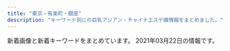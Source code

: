 ```yaml
---
title: "東京・有楽町・銀座"
description: "キーワード別にの巨乳アジアン・チャイナエステ嬢情報をまとめました。"
---
```


新着画像と新着キーワードをまとめています。
2021年03月22日の情報です。

<DmmAffiliateIns />
<KeywordTable
  shops={
    [
    {
        "img_links": [
            "http://sweet-massage.work/sp/img/botton.jpg",
            "http://sweet-massage.work/sp/img/s5.jpg",
            "http://sweet-massage.work/img/s4.jpg",
            "http://sweet-massage.work/sp/img/tel.jpg",
            "http://sweet-massage.work/img/sta1.jpg",
            "http://sweet-massage.work/sp/img/add.jpg",
            "http://sweet-massage.work/sp/img/t-t.jpg",
            "http://sweet-massage.work/sp/img/st005.jpg",
            "http://sweet-massage.work/img/st03.jpg",
            "http://sweet-massage.work/img/sta2.jpg",
            "http://sweet-massage.work/img/sta5.jpg",
            "http://sweet-massage.work/sp/img/t-s.jpg",
            "http://sweet-massage.work/sp/img/t-o.jpg",
            "http://sweet-massage.work/img/st4.jpg",
            "http://sweet-massage.work/img/s5.jpg",
            "http://sweet-massage.work/sp/img/s4.jpg",
            "http://sweet-massage.work/sp/img/t-r.jpg",
            "http://sweet-massage.work/sp/img/st5.jpg",
            "http://sweet-massage.work/sp/img/st2.jpg",
            "http://sweet-massage.work/sp/img/s2.jpg",
            "http://sweet-massage.work/img/s1.jpg",
            "http://sweet-massage.work/sp/img/st04.jpg",
            "http://sweet-massage.work/img/st3.jpg",
            "http://sweet-massage.work/sp/img/add2.jpg",
            "http://sweet-massage.work/img/sta3.jpg",
            "http://sweet-massage.work/img/st1.jpg",
            "http://sweet-massage.work/sp/img/info.jpg",
            "http://sweet-massage.work/img/st02.jpg",
            "http://sweet-massage.work/img/m1.png",
            "http://sweet-massage.work/sp/img/st1.jpg",
            "http://sweet-massage.work/img/s3.jpg",
            "http://sweet-massage.work/img/sta4.jpg",
            "http://sweet-massage.work/sp/img/pc.jpg",
            "http://sweet-massage.work/sp/img/st4.jpg",
            "http://sweet-massage.work/img/st05.jpg",
            "http://sweet-massage.work/img/nos.jpg",
            "http://sweet-massage.work/sp/img/s3.jpg",
            "http://sweet-massage.work/sp/img/tit.jpg",
            "http://sweet-massage.work/sp/img/st02.jpg",
            "http://sweet-massage.work/sp/img/pic.jpg",
            "http://sweet-massage.work/img/st2.jpg",
            "http://sweet-massage.work/sp/img/st05.jpg",
            "http://sweet-massage.work/img/st01.jpg",
            "http://sweet-massage.work/sp/img/st03.jpg",
            "http://sweet-massage.work/sp/img/t-a.jpg",
            "http://sweet-massage.work/img/st005.jpg",
            "http://sweet-massage.work/img/mobile-1.png",
            "http://sweet-massage.work/sp/img/st3.jpg",
            "http://sweet-massage.work/img/s2.jpg",
            "http://sweet-massage.work/sp/img/st01.jpg",
            "http://sweet-massage.work/sp/img/sys.jpg",
            "http://sweet-massage.work/sp/img/time.jpg",
            "http://sweet-massage.work/img/st04.jpg",
            "http://sweet-massage.work/img/foot-body.jpg",
            "http://sweet-massage.work/img/st5.jpg"
        ],
        "station": "\u8305\u5834\u753a\u99c53\u756a\u51fa\u53e3",
        "name": "Sweet",
        "keywords": {
            "C": 3,
            "86": 6,
            "E": 6,
            "88": 3,
            "89": 3,
            "85": 3,
            "D": 6
        },
        "url": "http://sweet-massage.work/"
    },
    {
        "img_links": [
            "http://www.comodo.relaxjp.info/files/011-03.jpg",
            "http://www.comodo.relaxjp.info/files/008.jpg",
            "http://www.comodo.relaxjp.info/files/009-03.jpg",
            "http://www.comodo.relaxjp.info/files/008-03.jpg",
            "http://www.comodo.relaxjp.info/files/010-02.jpg",
            "http://www.comodo.relaxjp.info/files/007-03.jpg",
            "http://www.comodo.relaxjp.info/images/bj3.jpg",
            "http://www.comodo.relaxjp.info/images/bj1.jpg",
            "http://www.comodo.relaxjp.info/files/014-02.jpg",
            "http://www.comodo.relaxjp.info/files/013-03.jpg",
            "http://www.comodo.relaxjp.info/files/014-03.jpg",
            "http://www.comodo.relaxjp.info/files/013.jpg",
            "http://www.comodo.relaxjp.info/files/014.jpg",
            "http://www.comodo.relaxjp.info/files/010-03.jpg",
            "http://www.comodo.relaxjp.info/files/009-02.jpg",
            "http://www.comodo.relaxjp.info/files/012-02.jpg",
            "http://www.comodo.relaxjp.info/images/s_info.jpg",
            "http://www.comodo.relaxjp.info/images/top.png",
            "http://www.comodo.relaxjp.info/files/007-02.jpg",
            "http://www.comodo.relaxjp.info/files/013-02.jpg",
            "http://www.comodo.relaxjp.info/files/011.jpg",
            "http://www.comodo.relaxjp.info/images/s_staff.jpg",
            "http://www.comodo.relaxjp.info/files/008-02.jpg",
            "http://www.comodo.relaxjp.info/files/012.jpg",
            "http://www.comodo.relaxjp.info/files/007.jpg",
            "http://www.comodo.relaxjp.info/images/s_news.jpg",
            "http://www.comodo.relaxjp.info/files/010.jpg",
            "http://www.comodo.relaxjp.info/images/s_link.jpg",
            "http://www.comodo.relaxjp.info/files/009.jpg",
            "http://www.comodo.relaxjp.info/images/hua.jpg",
            "http://www.comodo.relaxjp.info/files/012-03.jpg",
            "http://www.comodo.relaxjp.info/files/011-02.jpg"
        ],
        "url": "http://www.comodo.relaxjp.info/",
        "station": "\u99ac\u55b0\u6a2a\u5c71\u99c5A2\u51fa\u53e3",
        "name": "COMODO -\u30b3\u30e2\u30c9-",
        "keywords": {
            "87": 7,
            "86": 1,
            "D": 8
        }
    },
    {
        "keywords": {
            "89": 12,
            "87": 12,
            "D": 36,
            "86": 24
        },
        "img_links": [
            "http://shinshinen.ebb.jp/2/uploadimg/1612241122.jpg",
            "http://shinshinen.ebb.jp/head_2_4155_154087760147805.jpg",
            "http://shinshinen.ebb.jp/2/uploadimg/1616154256.jpg",
            "http://shinshinen.ebb.jp/2/uploadimg/1612241171.jpg",
            "http://shinshinen.ebb.jp/2/uploadimg/1612241224.jpg",
            "http://shinshinen.ebb.jp/head_1_4155_154321946782337.jpg"
        ],
        "url": "http://shinshinen.ebb.jp/",
        "station": "\u6771\u9280\u5ea7\u99c5A3",
        "name": "\u8fb0\u7533\u5712\uff5e\u3057\u3093\u3057\u3093\u3048\u3093\uff5e"
    },
    {
        "name": "\u7652\u3057\u306e\u6d77",
        "img_links": [
            "http://xn--vckg5a5c7c8c1czd.in.net/images/an_1_03.jpg",
            "http://xn--vckg5a5c7c8c1czd.in.net/images/staff_images/top_small_14.jpg",
            "http://xn--vckg5a5c7c8c1czd.in.net/images/staff_images/top_small_17.jpg",
            "http://xn--vckg5a5c7c8c1czd.in.net/images/no.png",
            "http://xn--vckg5a5c7c8c1czd.in.net/images/staff_images/cg1.jpg",
            "http://xn--vckg5a5c7c8c1czd.in.net/images/an_2_05.jpg",
            "http://xn--vckg5a5c7c8c1czd.in.net/images/an_1_07.jpg",
            "http://xn--vckg5a5c7c8c1czd.in.net/images/slider/slide3s.jpg",
            "http://xn--vckg5a5c7c8c1czd.in.net/images/an_1_02.jpg",
            "http://xn--vckg5a5c7c8c1czd.in.net/images/an_2_06.jpg",
            "http://xn--vckg5a5c7c8c1czd.in.net/images/slider/slide2s.jpg",
            "http://xn--vckg5a5c7c8c1czd.in.net/images/staff_images/top_small_16.jpg",
            "http://xn--vckg5a5c7c8c1czd.in.net/images/an_1_06.jpg",
            "http://xn--vckg5a5c7c8c1czd.in.net/images/an_2_03.jpg",
            "http://xn--vckg5a5c7c8c1czd.in.net/images/an_2_02.jpg",
            "http://xn--vckg5a5c7c8c1czd.in.net/images/slider/slide3.jpg",
            "http://xn--vckg5a5c7c8c1czd.in.net/images/index_01.jpg",
            "http://xn--vckg5a5c7c8c1czd.in.net/images/QRcode.jpg",
            "http://xn--vckg5a5c7c8c1czd.in.net/images/slider/slide1.jpg",
            "http://xn--vckg5a5c7c8c1czd.in.net/images/an_2_04.jpg",
            "http://xn--vckg5a5c7c8c1czd.in.net/images/staff_images/cg16.jpg",
            "http://xn--vckg5a5c7c8c1czd.in.net/images/staff_images/cg14.jpg",
            "http://xn--vckg5a5c7c8c1czd.in.net/images/staff_images/top_small_1.jpg",
            "http://xn--vckg5a5c7c8c1czd.in.net/images/slider/slide2.jpg",
            "http://xn--vckg5a5c7c8c1czd.in.net/images/staff_images/cg17.jpg",
            "http://xn--vckg5a5c7c8c1czd.in.net/images/an_1_04.jpg",
            "http://xn--vckg5a5c7c8c1czd.in.net/images/staff_images/top_small_5.jpg",
            "http://xn--vckg5a5c7c8c1czd.in.net/images/an_2_07.jpg",
            "http://xn--vckg5a5c7c8c1czd.in.net/images/slider/slide1s.jpg",
            "http://xn--vckg5a5c7c8c1czd.in.net/images/staff_images/cg5.jpg"
        ],
        "station": "\u65b0\u5bcc\u753a\u99c5",
        "keywords": {
            "D": 16,
            "86": 20,
            "E": 4
        },
        "url": "http://xn--vckg5a5c7c8c1czd.in.net/"
    },
    {
        "url": "http://sakura.relaxnabi.com/",
        "keywords": {
            "C": 4,
            "89": 3,
            "D": 3,
            "87": 2
        },
        "img_links": [
            "http://sakura.relaxnabi.com/css/topleft01.png",
            "http://sakura.relaxnabi.com/css/nav/nav-006.png",
            "http://sakura.relaxnabi.com/css/staff/staff14a.jpg",
            "http://sakura.relaxnabi.com/css/nav/nav-003.png",
            "http://sakura.relaxnabi.com/css/topright02.jpg",
            "http://sakura.relaxnabi.com/css/nav/nav-004.png",
            "http://sakura.relaxnabi.com/css/staff/staff13.jpg",
            "http://sakura.relaxnabi.com/css/tel03.png",
            "http://sakura.relaxnabi.com/css/nav/nav-002.png",
            "http://sakura.relaxnabi.com/css/topleft02.png",
            "http://sakura.relaxnabi.com/css/staff/staff02.jpg",
            "http://sakura.relaxnabi.com/css/nav/nav-005.png",
            "http://sakura.relaxnabi.com/css/staff/staff04.jpg",
            "http://sakura.relaxnabi.com/css/nav/nav-001.png",
            "http://sakura.relaxnabi.com/css/staff/staff06.jpg"
        ],
        "name": "\u685c\uff5e\u3055\u304f\u3089\uff5e",
        "station": "\u8305\u5834\u753a\u99c51\u756a\u51fa\u53e3"
    },
    {
        "station": "JR\u6771\u4eac\u99c5\u516b\u91cd\u6d32\u5317\u53e3",
        "url": "http://f-relaxe.net",
        "img_links": [
            "http://f-relaxe.net/images/index_13.jpg",
            "http://f-relaxe.net/images/index_06.jpg",
            "http://f-relaxe.net/girl/017.jpg",
            "http://f-relaxe.net/images/02.jpg",
            "http://f-relaxe.net/images/index_12.jpg",
            "http://f-relaxe.net/girl/00.jpg",
            "http://f-relaxe.net/girl/010.jpg",
            "http://f-relaxe.net/images/info_11.jpg",
            "http://f-relaxe.net/girl/012a.jpg",
            "http://f-relaxe.net/images/sub_15.jpg",
            "http://f-relaxe.net/girl/07a.jpg",
            "http://f-relaxe.net/images/rec_11.jpg",
            "http://f-relaxe.net/images/index_16.jpg",
            "http://f-relaxe.net/images/line.jpg",
            "http://f-relaxe.net/images/sub_10.jpg",
            "http://f-relaxe.net/images/index_18.jpg",
            "http://f-relaxe.net/girl/013a.jpg",
            "http://f-relaxe.net/girl/02.jpg",
            "http://f-relaxe.net/images/index_17.jpg",
            "http://f-relaxe.net/images/01.jpg",
            "http://f-relaxe.net/girl/04.jpg",
            "http://f-relaxe.net/girl/013.jpg",
            "http://f-relaxe.net/images/index_01.jpg",
            "http://f-relaxe.net/images/index_07.jpg",
            "http://f-relaxe.net/girl/02a.jpg",
            "http://f-relaxe.net/images/index_14.jpg",
            "http://f-relaxe.net/girl/024.jpg",
            "http://f-relaxe.net/images/index_04.jpg",
            "http://f-relaxe.net/images/sub_12.jpg",
            "http://f-relaxe.net/images/index_08.jpg",
            "http://f-relaxe.net/images/index_10.jpg",
            "http://f-relaxe.net/images/03.jpg",
            "http://f-relaxe.net/girl/09.jpg",
            "http://f-relaxe.net/girl/011.jpg",
            "http://f-relaxe.net/girl/011a.jpg",
            "http://f-relaxe.net/girl/08a.jpg",
            "http://f-relaxe.net/girl/08.jpg",
            "http://f-relaxe.net/images/index_05.jpg",
            "http://f-relaxe.net/images/index_03.jpg",
            "http://f-relaxe.net/girl/010a.jpg",
            "http://f-relaxe.net/images/info.jpg",
            "http://f-relaxe.net/images/rec.jpg",
            "http://f-relaxe.net/images/index_09.jpg",
            "http://f-relaxe.net/images/staff_11.jpg",
            "http://f-relaxe.net/girl/07.jpg",
            "http://f-relaxe.net/girl/09a.jpg",
            "http://f-relaxe.net/images/index_119.jpg",
            "http://f-relaxe.net/girl/012.jpg"
        ],
        "name": "For you",
        "keywords": {
            "D": 2,
            "91": 1,
            "89": 1,
            "E": 3,
            "G": 1,
            "85": 3,
            "86": 1,
            "90": 1,
            "93": 1,
            "C": 3,
            "83": 1,
            "87": 1
        }
    },
    {
        "name": "\u3072\u3068\u3081\u307c\u308c",
        "img_links": [
            "http://www.hitomebore.esjp.info/files/010.jpg",
            "http://www.hitomebore.esjp.info/images/m2.jpg",
            "http://www.hitomebore.esjp.info/files/009.jpg",
            "http://www.hitomebore.esjp.info/files/011.jpg",
            "http://www.hitomebore.esjp.info/files/015.jpg",
            "http://www.hitomebore.esjp.info/files/008.jpg",
            "http://www.hitomebore.esjp.info/files/012.jpg",
            "http://www.hitomebore.esjp.info/images/mainImg_sub.jpg",
            "http://www.hitomebore.esjp.info/files/007.jpg",
            "http://www.hitomebore.esjp.info/files/016.jpg",
            "http://www.hitomebore.esjp.info/images/btn2.png",
            "http://www.hitomebore.esjp.info/files/013.jpg",
            "http://www.hitomebore.esjp.info/images/mainImg2.jpg",
            "http://www.hitomebore.esjp.info/images/m4.jpg",
            "http://www.hitomebore.esjp.info/images/m3.jpg",
            "http://www.hitomebore.esjp.info/images/m1.jpg",
            "http://www.hitomebore.esjp.info/files/014.jpg",
            "http://www.hitomebore.esjp.info/files/002.jpg"
        ],
        "station": "\u65b0\u5bcc\u753a\u99c53\u756a\u51fa\u53e3",
        "url": "http://www.hitomebore.esjp.info/",
        "keywords": {
            "87": 6,
            "C": 6,
            "88": 3,
            "D": 27,
            "86": 18,
            "85": 6
        }
    },
    {
        "url": "http://koikst.xyz/",
        "name": "\u60a0",
        "station": "JR\u6771\u4eac\u99c5\u516b\u91cd\u6d32\u53e3",
        "keywords": {
            "85": 2,
            "C": 2,
            "E": 3,
            "89": 3
        },
        "img_links": [
            "http://koikst.xyz/_src/51067435/wechatimg725.jpg",
            "http://koikst.xyz/_src/20886287/9c88380aa0315ec9292225a3223d62d9.jpg",
            "http://koikst.xyz/_src/20886007/_k3_6020.jpg",
            "http://koikst.xyz/_src/20886066/slider2.png",
            "http://koikst.xyz/_src/20886009/img_2917.jpg",
            "http://koikst.xyz/_src/20886008/_k3_6019.jpg",
            "http://koikst.xyz/_src/20886308/t02200330_0640096013249885015.jpg",
            "http://koikst.xyz/_src/20886233/906ab10dd05fdcaee1fa99bd6e5779ea.jpg",
            "http://koikst.xyz/_src/20885811/up.png",
            "http://sunflower.jp.net/5.jpg",
            "http://koikst.xyz/_src/20886231/_dsf0770_pp.jpg",
            "http://koikst.xyz/_src/20886019/up.png",
            "http://koikst.xyz/_src/51067440/wechatimg723.jpg",
            "http://koikst.xyz/_src/20886058/sign.png",
            "http://koikst.xyz/_src/20885836/sign.jpg",
            "http://koikst.xyz/_src/20885828/up.png",
            "http://koikst.xyz/_src/20885809/www.cman.png",
            "http://koikst.xyz/_src/20886222/up.png",
            "http://koikst.xyz/_src/20886035/up.png",
            "http://koikst.xyz/_src/20886006/wechatimg36.jpg",
            "http://koikst.xyz/_src/20886010/img_3017.jpg",
            "http://koikst.xyz/_src/20886300/media-20170919.jpg",
            "http://koikst.xyz/_src/20886283/img20170527114635169213.png",
            "http://koikst.xyz/_src/20886148/therapist-ito.jpg",
            "http://koikst.xyz/_src/20886061/index_34.png",
            "http://sunflower.jp.net/2.jpg",
            "http://koikst.xyz/_src/21089124/img20180325193504865361.png",
            "http://koikst.xyz/_src/20886211/07958eda583eff2b24876adf03c0a434.jpg",
            "http://koikst.xyz/_src/20885845/up.png",
            "http://koikst.xyz/_src/20886059/sign.png",
            "http://koikst.xyz/_src/20886063/index_36.png",
            "http://koikst.xyz/_src/20886122/up.png",
            "http://sunflower.jp.net/6.jpg",
            "http://koikst.xyz/_src/20886005/wechatimg35.jpg",
            "http://koikst.xyz/_src/20991736/t02200330_0640096013249885015.jpg",
            "http://koikst.xyz/_src/20886310/wechatimg405.jpg",
            "http://sunflower.jp.net/1.jpg",
            "http://koikst.xyz/_src/51067433/wechatimg726.jpg",
            "http://koikst.xyz/_src/51067437/wechatimg724.jpg",
            "http://koikst.xyz/_src/20886229/_dsf0778_pp.jpg",
            "http://koikst.xyz/_src/20886303/07958eda583eff2b24876adf03c0a434.jpg",
            "http://sunflower.jp.net/3.jpg",
            "http://koikst.xyz/_src/20886235/t02200330_0640096013249885015.jpg",
            "http://koikst.xyz/_src/20886062/index_35.png",
            "http://koikst.xyz/_src/20886092/therapist-ito.jpg",
            "http://koikst.xyz/_src/20886065/index_38.png",
            "http://koikst.xyz/_src/20886060/index_33.png",
            "http://koikst.xyz/_src/20886103/up.png",
            "http://koikst.xyz/_src/20886305/therapist-ito.jpg",
            "http://koikst.xyz/_src/20886111/_dsf0778_pp.jpg",
            "http://koikst.xyz/_src/20885997/up.png",
            "http://koikst.xyz/_src/20886064/index_37.png"
        ]
    },
    {
        "url": "http://toukasui.jpn.mn/",
        "name": "\u6843\u82b1\u6c34*\u3068\u3046\u304b\u3059\u3044",
        "station": "\u6771\u9280\u5ea7\u99c55\u756a\u51fa\u53e3",
        "img_links": [
            "http://toukasui.jpn.mn/images/s_staff.png",
            "http://toukasui.jpn.mn/photos/sites/49/2019/08/2019081010463794.jpg",
            "http://toukasui.jpn.mn/images/room3.jpg",
            "http://toukasui.jpn.mn/photos/sites/49/2019/06/2019061711394937.jpg",
            "http://toukasui.jpn.mn/photos/sites/49/2019/07/2019070111270334.jpg",
            "http://toukasui.jpn.mn/photos/sites/49/2018/12/2018121411170742.jpg",
            "http://toukasui.jpn.mn/photos/sites/49/2019/08/2019082510480041.jpg",
            "http://toukasui.jpn.mn/images/pick.jpg",
            "http://toukasui.jpn.mn/photos/sites/49/2019/11/2019111002374421.jpg",
            "http://toukasui.jpn.mn/images/room1.jpg",
            "http://toukasui.jpn.mn/photos/sites/49/2020/09/202009151644200.jpg",
            "http://toukasui.jpn.mn/images/top.jpg",
            "http://toukasui.jpn.mn/images/news.jpg",
            "http://toukasui.jpn.mn/images/mobile.jpg",
            "http://toukasui.jpn.mn/photos/sites/49/2019/02/2019021519245846.jpg",
            "http://toukasui.jpn.mn/images/room4.jpg",
            "http://toukasui.jpn.mn/images/room2.jpg",
            "http://toukasui.jpn.mn/photos/sites/49/2019/09/2019091616543823.jpg",
            "http://toukasui.jpn.mn/photos/sites/49/2018/11/2018110702420266.jpg",
            "http://toukasui.jpn.mn/photos/sites/49/2018/11/2018111701424587.jpg",
            "http://toukasui.jpn.mn/images/face.jpg",
            "http://toukasui.jpn.mn/photos/sites/49/2019/02/2019020710305082.jpg",
            "http://toukasui.jpn.mn/photos/sites/49/2019/03/2019030615101559.jpg"
        ],
        "keywords": {
            "88": 1,
            "F": 1,
            "87": 2,
            "89": 1,
            "D": 9,
            "85": 2,
            "86": 7,
            "E": 3
        }
    },
    {
        "name": "\u91d1\u306e\u83ef",
        "img_links": [
            "http://ginzamassage.net/user_data/00000184.jpg",
            "http://ginzamassage.net/user_data/00000225.jpg",
            "http://ginzamassage.net/user_data/00000115.jpg",
            "http://ginzamassage.net/user_data/00000123.jpg",
            "http://ginzamassage.net/user_data/00000149.jpg",
            "http://ginzamassage.net/user_data/00000247.jpg",
            "http://ginzamassage.net/user_data/00000138.jpg",
            "http://ginzamassage.net/user_data/00000105.jpg",
            "http://ginzamassage.net/user_data/00000103.jpg",
            "http://ginzamassage.net/user_data/00000218.jpg",
            "http://ginzamassage.net/user_data/00000142.jpg",
            "http://ginzamassage.net/user_data/00000140.jpg",
            "http://ginzamassage.net/user_data/00000133.jpg",
            "http://ginzamassage.net/images/1.jpg",
            "http://ginzamassage.net/user_data/00000124.jpg",
            "http://ginzamassage.net/user_data/00000217.jpg",
            "http://ginzamassage.net/user_data/00000242.jpg",
            "http://ginzamassage.net/user_data/00000102.jpg",
            "http://ginzamassage.net/user_data/00000246.jpg",
            "http://ginzamassage.net/user_data/00000244.jpg",
            "http://ginzamassage.net/user_data/00000126.jpg",
            "http://ginzamassage.net/user_data/00000099.jpg",
            "http://ginzamassage.net/user_data/00000106.jpg",
            "http://ginzamassage.net/user_data/00000101.jpg",
            "http://ginzamassage.net/user_data/00000228.jpg",
            "http://ginzamassage.net/user_data/00000239.jpg",
            "http://ginzamassage.net/user_data/00000129.jpg",
            "http://ginzamassage.net/user_data/00000135.jpg",
            "http://ginzamassage.net/user_data/00000252.jpg",
            "http://ginzamassage.net/user_data/00000100.jpg",
            "http://ginzamassage.net/user_data/00000104.jpg",
            "http://ginzamassage.net/user_data/00000153.jpg",
            "http://ginzamassage.net/user_data/00000249.jpg",
            "http://ginzamassage.net/user_data/00000132.jpg",
            "http://ginzamassage.net/user_data/00000097.jpg",
            "http://ginzamassage.net/user_data/00000237.jpg",
            "http://ginzamassage.net/user_data/00000139.jpg",
            "http://ginzamassage.net/user_data/00000250.jpg",
            "http://ginzamassage.net/images/noimg.png",
            "http://ginzamassage.net/user_data/00000240.jpg",
            "http://ginzamassage.net/user_data/00000145.jpg",
            "http://ginzamassage.net/user_data/00000121.jpg",
            "http://ginzamassage.net/user_data/00000127.jpg",
            "http://ginzamassage.net/user_data/00000131.jpg",
            "http://ginzamassage.net/user_data/00000248.jpg",
            "http://ginzamassage.net/user_data/00000128.jpg",
            "http://ginzamassage.net/user_data/00000245.jpg",
            "http://ginzamassage.net/user_data/00000143.jpg",
            "http://ginzamassage.net/user_data/00000243.jpg",
            "http://ginzamassage.net/user_data/00000134.jpg",
            "http://ginzamassage.net/user_data/00000146.jpg",
            "http://ginzamassage.net/user_data/00000136.jpg",
            "http://ginzamassage.net/user_data/00000141.jpg",
            "http://ginzamassage.net/user_data/00000125.jpg",
            "http://ginzamassage.net/user_data/00000241.jpg",
            "http://ginzamassage.net/user_data/00000130.jpg",
            "http://ginzamassage.net/user_data/00000233.jpg",
            "http://ginzamassage.net/user_data/00000144.jpg",
            "http://ginzamassage.net/user_data/00000226.jpg",
            "http://ginzamassage.net/user_data/00000147.jpg",
            "http://ginzamassage.net/user_data/00000137.jpg"
        ],
        "keywords": {
            "\u80f8": 7,
            "\u4e73": 1
        },
        "station": "\u6771\u9280\u5ea7\u99c55\u756a\u51fa\u53e3",
        "url": "http://ginzamassage.net"
    },
    {
        "url": "https://kayabacho-mensesthe.com/",
        "keywords": {
            "D": 20,
            "E": 5,
            "C": 19
        },
        "img_links": [
            "https://kayabacho-mensesthe.com/wp/wp-content/uploads/2021/01/yuna.jpg",
            "https://kayabacho-mensesthe.com/images/top3.jpg",
            "https://kayabacho-mensesthe.com/images/main4.jpg",
            "https://kayabacho-mensesthe.com/wp/wp-content/uploads/2020/08/ayaka-1-200x300.jpg",
            "https://kayabacho-mensesthe.com/images/footer-l.png",
            "https://kayabacho-mensesthe.com/staff/nao-s1.jpg",
            "https://kayabacho-mensesthe.com/link/mens-esthe.png",
            "https://kayabacho-mensesthe.com/room/room-l2.jpg",
            "https://kayabacho-mensesthe.com/wp/wp-content/uploads/2019/08/mimi.jpg",
            "https://kayabacho-mensesthe.com/staff/yuna-s1.jpg",
            "https://kayabacho-mensesthe.com/room/room-l6.jpg",
            "https://kayabacho-mensesthe.com/images/main1.jpg",
            "https://kayabacho-mensesthe.com/images/main3.jpg",
            "https://kayabacho-mensesthe.com/wp/wp-content/uploads/2019/12/IMG_8988.jpg",
            "https://kayabacho-mensesthe.com/images/flower.png",
            "https://kayabacho-mensesthe.com/staff/miyu-s1.jpg",
            "https://kayabacho-mensesthe.com/icon/twitter.png",
            "https://kayabacho-mensesthe.com/images/clear.png",
            "https://kayabacho-mensesthe.com/staff/ayaka-s1.jpg",
            "https://kayabacho-mensesthe.com/wp/wp-content/uploads/2019/07/misaki.jpg",
            "https://kayabacho-mensesthe.com/images/mensesthe.jpg",
            "https://kayabacho-mensesthe.com/staff/aki-s1.jpg",
            "https://kayabacho-mensesthe.com/staff/mimi-s1.jpg",
            "https://kayabacho-mensesthe.com/wp/wp-content/uploads/2019/12/emi.jpg",
            "https://kayabacho-mensesthe.com/icon/yelp.png",
            "https://kayabacho-mensesthe.com/images/footer-r.png",
            "https://kayabacho-mensesthe.com/wp/wp-content/uploads/2020/12/yuki.jpg",
            "https://kayabacho-mensesthe.com/room/room-l1.jpg",
            "https://kayabacho-mensesthe.com/images/top2.jpg",
            "https://kayabacho-mensesthe.com/staff/urara-s1.jpg",
            "https://kayabacho-mensesthe.com/wp/wp-content/uploads/2019/12/misaki.jpg",
            "https://kayabacho-mensesthe.com/room/room-l4.jpg",
            "https://kayabacho-mensesthe.com/room/room-l8.jpg",
            "https://kayabacho-mensesthe.com/wp/wp-content/uploads/2020/02/miyu.jpg",
            "https://kayabacho-mensesthe.com/room/room-l5.jpg",
            "https://kayabacho-mensesthe.com/room/room-l3.jpg",
            "https://kayabacho-mensesthe.com/wp/wp-content/uploads/2020/08/ayaka-1.jpg",
            "https://kayabacho-mensesthe.com/room/room-l7.jpg",
            "https://kayabacho-mensesthe.com/staff/misaki-s1.jpg",
            "https://kayabacho-mensesthe.com/images/top1.jpg",
            "https://kayabacho-mensesthe.com/staff/rin-s1.jpg",
            "https://kayabacho-mensesthe.com/icon/facebook.png",
            "https://kayabacho-mensesthe.com/images/main2.jpg",
            "https://kayabacho-mensesthe.com/staff/aoi-s1.jpg",
            "https://kayabacho-mensesthe.com/wp/wp-content/uploads/2020/10/aki-s1-150x150.jpg",
            "https://kayabacho-mensesthe.com/icon/line.png",
            "https://kayabacho-mensesthe.com/staff/emi-s1.jpg",
            "https://kayabacho-mensesthe.com/wp/wp-content/uploads/2019/12/mitsuki.jpg",
            "https://kayabacho-mensesthe.com/wp/wp-content/uploads/2020/11/urara3.jpg"
        ],
        "station": "\u8305\u5834\u753a\u99c52\u756a\u51fa\u53e3",
        "name": "Spa Ananda"
    },
    {
        "name": "Angel Love",
        "url": "https://angel-love.tyo.cm/",
        "keywords": {
            "86": 12,
            "D": 24,
            "E": 6,
            "87": 6,
            "83": 6,
            "85": 6
        },
        "img_links": [
            "https://angel-love.tyo.cm/photos/sites/27/2021/02/2021021606344273.jpg",
            "https://angel-love.tyo.cm/images/info.jpg",
            "https://angel-love.tyo.cm/images/s1.jpg",
            "https://angel-love.tyo.cm/images/s_staff.png",
            "https://angel-love.tyo.cm/images/room1.jpg",
            "https://angel-love.tyo.cm/images/room3.jpg",
            "https://angel-love.tyo.cm/photos/sites/27/2021/02/2021021603162127.jpg",
            "https://angel-love.tyo.cm/images/s_news.jpg",
            "https://angel-love.tyo.cm/images/room2.jpg",
            "https://angel-love.tyo.cm/photos/sites/27/2021/03/2021031704243320.jpg",
            "https://angel-love.tyo.cm/images/news_bj3.jpg",
            "https://angel-love.tyo.cm/photos/sites/27/2021/03/2021031704243422.jpg",
            "https://angel-love.tyo.cm/images/top.jpg",
            "https://angel-love.tyo.cm/photos/sites/27/2021/03/2021031704243332.jpg",
            "https://angel-love.tyo.cm/photos/sites/27/2021/02/2021021603162366.jpg",
            "https://angel-love.tyo.cm/images/news_bj1.jpg",
            "https://angel-love.tyo.cm/images/s3.jpg",
            "https://angel-love.tyo.cm/images/room4.jpg",
            "https://angel-love.tyo.cm/images/mobile.jpg"
        ],
        "station": "\u9280\u5ea7\u99c5A5\u51fa\u53e3"
    },
    {
        "img_links": [
            "http://www.kawaii.esturl.com/images/icon_staff.png",
            "http://www.kawaii.esturl.com/common/images/photo01.jpg",
            "http://www.kawaii.esturl.com/images/icon_info.png",
            "http://www.kawaii.esturl.com/common/images/photo03.jpg",
            "http://www.kawaii.esturl.com/files/003.jpg",
            "http://www.kawaii.esturl.com/files/006.jpg",
            "http://www.kawaii.esturl.com/images/mainImg_sub.jpg",
            "http://www.kawaii.esturl.com/images/end-info.png",
            "http://www.kawaii.esturl.com/images/icon_tel.png",
            "http://www.kawaii.esturl.com/files/001.jpg",
            "http://www.kawaii.esturl.com/images/icon_top.png",
            "http://www.kawaii.esturl.com/common/images/photo02.jpg",
            "http://www.kawaii.esturl.com/images/icon_concept.png",
            "http://www.kawaii.esturl.com/files/002.jpg",
            "http://www.kawaii.esturl.com/images/btn2.png"
        ],
        "name": "Kawaii\u604b\u4eba",
        "station": "\u516b\u4e01\u5800\u99c5A2\u51fa\u53e3",
        "url": "http://www.kawaii.esturl.com/",
        "keywords": {
            "D": 4,
            "86": 1,
            "87": 3
        }
    },
    {
        "keywords": {
            "C": 22,
            "85": 16,
            "F": 5,
            "87": 2,
            "D": 8,
            "E": 2,
            "88": 5
        },
        "name": "COCOSIA",
        "img_links": [
            "http://cocosia-massage.work/img/conc.jpg",
            "http://cocosia-massage.work/sp/img/st5.jpg",
            "http://cocosia-massage.work/sp/img/st2.jpg",
            "http://cocosia-massage.work/sp/img/t-t2.jpg",
            "http://cocosia-massage.work/sp/img/st6.jpg",
            "http://cocosia-massage.work/img/sta6.jpg",
            "http://cocosia-massage.work/img/st2.jpg",
            "http://cocosia-massage.work/sp/img/t-t.jpg",
            "http://cocosia-massage.work/img/st5.jpg",
            "http://cocosia-massage.work/sp/img/p-6.jpg",
            "http://cocosia-massage.work/img/xmas.png",
            "http://cocosia-massage.work/sp/img/st1.jpg",
            "http://cocosia-massage.work/img/sta5.jpg",
            "http://cocosia-massage.work/img/st6.jpg",
            "http://cocosia-massage.work/sp/img/t-s.jpg",
            "http://cocosia-massage.work/img/r9.jpg",
            "http://cocosia-massage.work/img/fla-2.jpg",
            "http://cocosia-massage.work/img/sta4.jpg",
            "http://cocosia-massage.work/sp/img/p-3.jpg",
            "http://cocosia-massage.work/sp/img/rec.jpg",
            "http://cocosia-massage.work/sp/img/acc.jpg",
            "http://cocosia-massage.work/img/news.jpg",
            "http://cocosia-massage.work/img/sta2.jpg",
            "http://cocosia-massage.work/sp/img/t-r.jpg",
            "http://cocosia-massage.work/sp/img/sys.jpg",
            "http://cocosia-massage.work/sp/img/st3.jpg",
            "http://cocosia-massage.work/img/head2.jpg",
            "http://cocosia-massage.work/sp/img/botton.jpg",
            "http://cocosia-massage.work/img/cncp.jpg",
            "http://cocosia-massage.work/img/fla-1.jpg",
            "http://cocosia-massage.work/sp/img/qr.jpg",
            "http://cocosia-massage.work/sp/img/cam1.jpg",
            "http://cocosia-massage.work/sp/img/pc.jpg",
            "http://cocosia-massage.work/img/sta3.jpg",
            "http://cocosia-massage.work/sp/img/p-5.jpg",
            "http://cocosia-massage.work/sp/img/p-4.jpg",
            "http://cocosia-massage.work/img/acc.jpg",
            "http://cocosia-massage.work/img/sta1.jpg",
            "http://cocosia-massage.work/img/st4.jpg",
            "http://cocosia-massage.work/sp/img/cam2.jpg",
            "http://cocosia-massage.work/img/st3.jpg",
            "http://cocosia-massage.work/sp/img/cam4.jpg",
            "http://cocosia-massage.work/img/st1.jpg",
            "http://cocosia-massage.work/sp/img/st4.jpg",
            "http://cocosia-massage.work/img/nos.jpg",
            "http://cocosia-massage.work/sp/img/cam3.jpg",
            "http://cocosia-massage.work/img/newf.jpg",
            "http://cocosia-massage.work/sp/img/info.jpg"
        ],
        "url": "http://cocosia-massage.work/",
        "station": "\u4eba\u5f62\u753a\u99c5A1\u51fa\u53e3"
    },
    {
        "img_links": [
            "http://luna-shine.info/uploads/lunashine/2019/05/e5beaee4bfa1e59bbee78987_201905171313091.jpg",
            "http://luna-shine.info/uploads/lunashine/2016/12/img_4240.jpg",
            "http://luna-shine.info/uploads/lunashine/2015/06/image1-266x4001.jpg",
            "http://luna-shine.info/uploads/lunashine/2019/04/flash1.jpg",
            "http://luna-shine.info/uploads/lunashine/2012/12/mailmaka.jpg",
            "http://luna-shine.info/uploads/lunashine/2019/12/e5beaee4bfa1e59bbee78987_20191207154634.jpg",
            "http://luna-shine.info/uploads/lunashine/images/no-photo.jpg",
            "http://luna-shine.info/uploads/lunashine/2014/05/22.jpg",
            "http://luna-shine.info/uploads/lunashine/2015/09/1-12041z120344c1_e589afe69cac_e589afe69cac.jpg",
            "http://luna-shine.info/uploads/lunashine/2014/06/image-14.jpeg",
            "http://luna-shine.info/uploads/lunashine/2014/05/naomi1-276x3584.jpg",
            "http://luna-shine.info/uploads/lunashine/2017/04/22221.jpg",
            "http://luna-shine.info/uploads/lunashine/2015/03/123.jpg",
            "http://luna-shine.info/uploads/lunashine/2013/10/4_e589afe69cac.jpg",
            "http://luna-shine.info/uploads/lunashine/2012/12/topview4.jpg",
            "http://luna-shine.info/uploads/lunashine/2012/12/mobile.jpg",
            "http://luna-shine.info/uploads/lunashine/2015/03/171f728230a16701d87b9e61ba70edf8.png",
            "http://luna-shine.info/uploads/lunashine/2019/03/e5beaee4bfa1e59bbee78987_201903141535171.jpg",
            "http://luna-shine.info/uploads/lunashine/2013/01/room-8.jpg",
            "http://luna-shine.info/uploads/lunashine/2013/11/e381afe3828be3818befbc92-1000x1333.jpg",
            "http://luna-shine.info/uploads/lunashine/2013/01/room-6.jpg",
            "http://luna-shine.info/uploads/lunashine/2019/04/e5beaee4bfa1e59bbee78987_201903161627475.jpg",
            "http://luna-shine.info/uploads/lunashine/2015/01/2_e589afe69cac.jpg",
            "http://luna-shine.info/uploads/lunashine/2013/03/img_0522_e589afe69cac-1000x1333.jpg",
            "http://luna-shine.info/uploads/lunashine/2014/06/9c1b42356edc1bb51d040e0a1783fa97.png",
            "http://luna-shine.info/uploads/lunashine/2013/01/qiu-1.jpg",
            "http://luna-shine.info/uploads/lunashine/2015/01/11.jpg",
            "http://luna-shine.info/uploads/lunashine/2018/05/2.jpg",
            "http://luna-shine.info/uploads/lunashine/images/new_tit.jpg",
            "http://luna-shine.info/uploads/lunashine/images/rq03.jpg",
            "http://luna-shine.info/uploads/lunashine/2019/04/e5beaee4bfa1e59bbee78987_2019031616274791.jpg",
            "http://luna-shine.info/uploads/lunashine/images/new_d.jpg",
            "http://luna-shine.info/uploads/lunashine/2019/03/e5beaee4bfa1e59bbee78987_201903161627476.jpg",
            "http://luna-shine.info/uploads/lunashine/2012/12/topview0.jpg",
            "http://luna-shine.info/uploads/lunashine/2012/12/topview1.jpg",
            "http://luna-shine.info/uploads/lunashine/2015/04/1111_e589afe69cac1.jpg",
            "http://luna-shine.info/uploads/lunashine/2019/04/e5beaee4bfa1e59bbee78987_201903161627478.jpg",
            "http://luna-shine.info/uploads/lunashine/2019/04/tel.jpg",
            "http://luna-shine.info/uploads/lunashine/2019/07/qqe59bbee78987201504181707251.jpg",
            "http://luna-shine.info/uploads/lunashine/2015/12/qqe59bbee7898720151214133747.jpg",
            "http://luna-shine.info/uploads/lunashine/2013/01/room-3.jpg",
            "http://luna-shine.info/uploads/lunashine/2015/03/8dbe4d07b4f1258c30f14b30e60c1466.png",
            "http://luna-shine.info/uploads/lunashine/2014/06/image-15.jpeg",
            "http://luna-shine.info/uploads/lunashine/2013/01/room-5.jpg",
            "http://luna-shine.info/uploads/lunashine/2013/01/room-11.jpg",
            "http://luna-shine.info/uploads/lunashine/2016/11/31.jpg",
            "http://luna-shine.info/uploads/lunashine/2013/01/room-7.jpg",
            "http://luna-shine.info/uploads/lunashine/2013/01/room-10.jpg",
            "http://luna-shine.info/uploads/lunashine/2013/10/e381bfe382841_e589afe69cac.jpg",
            "http://luna-shine.info/uploads/lunashine/2013/10/e381bfe3818d2_e589afe69cac.jpg",
            "http://luna-shine.info/uploads/lunashine/2013/10/e38182e38286e381bf3_e589afe69cac.jpg",
            "http://luna-shine.info/uploads/lunashine/2013/11/e381afe3828be3818b-1000x1333.jpg",
            "http://luna-shine.info/uploads/lunashine/2014/04/image_e589afe69cac.png",
            "http://luna-shine.info/uploads/lunashine/2015/04/1111_e589afe69cac.jpg",
            "http://luna-shine.info/uploads/lunashine/2013/01/room-9.jpg",
            "http://luna-shine.info/uploads/lunashine/images/rq01.jpg",
            "http://luna-shine.info/uploads/lunashine/2019/01/e5beaee4bfa1e59bbee78987_20190124144601.jpg",
            "http://luna-shine.info/uploads/lunashine/2013/01/room-1.jpg",
            "http://luna-shine.info/uploads/lunashine/2013/01/room-2.jpg",
            "http://luna-shine.info/uploads/lunashine/2019/12/e5beaee4bfa1e59bbee78987_201912071546181.jpg",
            "http://luna-shine.info/uploads/lunashine/2019/04/bottom.jpg",
            "http://luna-shine.info/uploads/lunashine/images/picup.png",
            "http://luna-shine.info/uploads/lunashine/2019/05/e5beaee4bfa1e59bbee78987_20190517131309.jpg",
            "http://luna-shine.info/uploads/lunashine/2015/01/0.jpg",
            "http://luna-shine.info/uploads/lunashine/2013/01/img_0370_e589afe69cac-276x368.jpg",
            "http://luna-shine.info/uploads/lunashine/2015/03/11111.jpg",
            "http://luna-shine.info/uploads/lunashine/2014/05/naomi1-276x3583.jpg",
            "http://luna-shine.info/uploads/lunashine/2013/05/p1020464_e589afe69cac.jpg",
            "http://luna-shine.info/uploads/lunashine/2013/10/e381bfe38286e3818d-5_e589afe69cac.jpg",
            "http://luna-shine.info/uploads/lunashine/2020/01/e5beaee4bfa1e59bbee78987_20190517131309.jpg",
            "http://luna-shine.info/uploads/lunashine/2015/03/12344780f_e589afe69cac.jpg",
            "http://luna-shine.info/uploads/lunashine/2013/01/img_0427_e589afe69cac-276x368.jpg",
            "http://luna-shine.info/uploads/lunashine/2012/12/topview3.jpg"
        ],
        "station": "\u5c0f\u4f1d\u99ac\u753a\u99c53\u756a\u51fa\u53e3",
        "keywords": {
            "87": 12,
            "81": 3,
            "85": 6,
            "86": 6,
            "C": 12,
            "88": 21,
            "G": 6,
            "F": 6,
            "84": 3,
            "82": 3,
            "D": 30,
            "E": 13,
            "\u30bb\u30af\u30b7\u30fc": 1,
            "\u80f8": 2,
            "89": 21
        },
        "url": "http://luna-shine.info/",
        "name": "\u30eb\u30ca\u30b7\u30e3\u30a4\u30f3"
    },
    {
        "url": "https://aroma.tyo.cm/",
        "name": "\u6975\u4e0a\u30e1\u30f3\u30ba\u30a2\u30ed\u30de\u65e5\u672c\u6a4b",
        "station": "\u8305\u5834\u753a\u99c510\u756a\u51fa\u53e3",
        "img_links": [],
        "keywords": {}
    },
    {
        "name": "\u6771\u4eac\u65e5\u672c\u6a4b\u30e1\u30f3\u30ba\u30a8\u30b9\u30c6",
        "keywords": {
            "D": 116,
            "86": 92,
            "85": 24
        },
        "station": "JR\u6771\u4eac\u99c5\u516b\u91cd\u6d32\u5317\u53e3",
        "url": "https://mens-esthe.jpn.vin/",
        "img_links": [
            "https://mens-esthe.jpn.vin/images/sp_tit_pick.jpg",
            "https://mens-esthe.jpn.vin/images/tit_info.jpg",
            "https://mens-esthe.jpn.vin/images/room2.jpg",
            "https://mens-esthe.jpn.vin/images/tit_staff.jpg",
            "https://mens-esthe.jpn.vin/images/nav_link06.png",
            "https://mens-esthe.jpn.vin/images/navbar-top.jpg",
            "https://mens-esthe.jpn.vin/images/sp_tit_link.jpg",
            "https://mens-esthe.jpn.vin/photos/sites/4/2020/12/2020121102462172.jpg",
            "https://mens-esthe.jpn.vin/images/photo_1.jpg",
            "https://mens-esthe.jpn.vin/images/nav_link07.png",
            "https://mens-esthe.jpn.vin/images/nav_link02.png",
            "https://mens-esthe.jpn.vin/images/sp_tit_staff02.jpg",
            "https://mens-esthe.jpn.vin/photos/sites/4/2020/12/202012110248090.jpg",
            "https://mens-esthe.jpn.vin/images/nav_link01.png",
            "https://mens-esthe.jpn.vin/photos/sites/4/2020/12/2020121102464663.jpg",
            "https://mens-esthe.jpn.vin/images/nav_link08.png",
            "https://mens-esthe.jpn.vin/photos/sites/4/2020/12/2020121102483539.jpg",
            "https://mens-esthe.jpn.vin/images/nav_link05.png",
            "https://mens-esthe.jpn.vin/images/sp_photo_1.jpg",
            "https://mens-esthe.jpn.vin/images/tit_pick.jpg",
            "https://mens-esthe.jpn.vin/images/tit_link.jpg",
            "https://mens-esthe.jpn.vin/images/sp_tit_staff.jpg",
            "https://mens-esthe.jpn.vin/images/room1.jpg",
            "https://mens-esthe.jpn.vin/images/tit_face.jpg",
            "https://mens-esthe.jpn.vin/images/sp_tit_info.jpg",
            "https://mens-esthe.jpn.vin/images/end.png",
            "https://mens-esthe.jpn.vin/images/nav_link04.png",
            "https://mens-esthe.jpn.vin/images/top.png",
            "https://mens-esthe.jpn.vin/images/side_mobile.jpg",
            "https://mens-esthe.jpn.vin/images/tit_staff02.jpg",
            "https://mens-esthe.jpn.vin/images/sp_end.png",
            "https://mens-esthe.jpn.vin/photos/sites/4/2020/12/2020121102501422.jpg",
            "https://mens-esthe.jpn.vin/images/nav_link03.png"
        ]
    },
    {
        "keywords": {},
        "url": "http://e-berry.work/index.html",
        "img_links": [
            "http://e-berry.work/sp/staff/rina.jpg",
            "http://e-berry.work/sp/images/b2.jpg",
            "http://e-berry.work/staff/ayumi.jpg",
            "http://e-berry.work/sp/img/natumi1.jpg",
            "http://e-berry.work/images/concept.jpg",
            "http://e-berry.work/staff/yoko.jpg",
            "http://e-berry.work/sp/images/int2.png",
            "http://e-berry.work/images/9.jpg",
            "http://e-berry.work/img/ai1.jpg",
            "http://e-berry.work/img/aya1.jpg",
            "http://e-berry.work/staff/haruka.jpg",
            "http://e-berry.work/sp/staff/hikari.jpg",
            "http://e-berry.work/sp/img/ayumi1.jpg",
            "http://e-berry.work/staff/hikari.jpg",
            "http://e-berry.work/sp/staff/aya.jpg",
            "http://e-berry.work/sp/images/newsb.png",
            "http://e-berry.work/staff/rina.jpg",
            "http://e-berry.work/img/hikari1.jpg",
            "http://e-berry.work/staff/nene.jpg",
            "http://e-berry.work/sp/img/aya1.jpg",
            "http://e-berry.work/sp/img/haruka1.jpg",
            "http://e-berry.work/sp/img/ai1.jpg",
            "http://e-berry.work/sp/img/hikari1.jpg",
            "http://e-berry.work/images/ac1.jpg",
            "http://e-berry.work/images/int1.jpg",
            "http://e-berry.work/images/tgirl.jpg",
            "http://e-berry.work/sp/staff/yoko.jpg",
            "http://e-berry.work/sp/images/ac1.jpg",
            "http://e-berry.work/sp/images/staff_t.png",
            "http://e-berry.work/sp/staff/nene.jpg",
            "http://e-berry.work/sp/images/footer.jpg",
            "http://e-berry.work/images/sm.jpg",
            "http://e-berry.work/sp/images/sys2.png",
            "http://e-berry.work/img/natumi1.jpg",
            "http://e-berry.work/sp/images/interior_t.png",
            "http://e-berry.work/sp/images/concept.jpg",
            "http://e-berry.work/images/b2.jpg",
            "http://e-berry.work/images/sys2.jpg",
            "http://e-berry.work/staff/moka.jpg",
            "http://e-berry.work/sp/images/sys1.png",
            "http://e-berry.work/sp/images/rec1.jpg",
            "http://e-berry.work/sp/staff/haruka.jpg",
            "http://e-berry.work/images/b1.jpg",
            "http://e-berry.work/sp/staff/natumi.jpg",
            "http://e-berry.work/staff/natumi.jpg",
            "http://e-berry.work/img/yoko1.jpg",
            "http://e-berry.work/sp/images/tel.png",
            "http://e-berry.work/sp/images/b1.jpg",
            "http://e-berry.work/sp/img/nene1.jpg",
            "http://e-berry.work/staff/ai.jpg",
            "http://e-berry.work/img/rina1.jpg",
            "http://e-berry.work/sp/images/sys3.png",
            "http://e-berry.work/sp/img/moka1.jpg",
            "http://e-berry.work/sp/images/topgirl.png",
            "http://e-berry.work/sp/images/newface.png",
            "http://e-berry.work/images/newsb.png",
            "http://e-berry.work/img/nene1.jpg",
            "http://e-berry.work/sp/images/head.jpg",
            "http://e-berry.work/images/int2.jpg",
            "http://e-berry.work/sp/img/rina1.jpg",
            "http://e-berry.work/img/moka1.jpg",
            "http://e-berry.work/images/rec2.jpg",
            "http://e-berry.work/images/interior_t.jpg",
            "http://e-berry.work/images/rec1.jpg",
            "http://e-berry.work/img/ayumi1.jpg",
            "http://e-berry.work/img/haruka1.jpg",
            "http://e-berry.work/images/sys1.jpg",
            "http://e-berry.work/sp/images/news.png",
            "http://e-berry.work/sp/images/int1.png",
            "http://e-berry.work/sp/images/rec2.png",
            "http://e-berry.work/sp/img/yoko1.jpg",
            "http://e-berry.work/images/sys3.jpg",
            "http://e-berry.work/sp/staff/ai.jpg",
            "http://e-berry.work/images/head.jpg",
            "http://e-berry.work/images/10.jpg",
            "http://e-berry.work/sp/staff/ayumi.jpg",
            "http://e-berry.work/images/newface.jpg",
            "http://e-berry.work/images/staff_t.jpg",
            "http://e-berry.work/sp/images/9.jpg",
            "http://e-berry.work/sp/staff/moka.jpg",
            "http://e-berry.work/sp/images/10.jpg",
            "http://e-berry.work/staff/aya.jpg",
            "http://e-berry.work/images/news_t.jpg"
        ],
        "name": "\u30a2\u30ed\u30de\u30a2\u30ea\u30a2",
        "station": "\u6c34\u5929\u5bae\u524d\u99c56\u756a\u51fa\u53e3"
    },
    {
        "name": "Melody Spa -\u30e1\u30ed\u30c7\u30a3 \u30b9\u30d1-",
        "keywords": {
            "C": 30,
            "F": 2,
            "86": 4
        },
        "url": "https://melodyspa.tokyo/",
        "station": "JR\u65b0\u65e5\u672c\u6a4b\u99c56\u756a\u51fa\u53e3",
        "img_links": [
            "https://melodyspa.tokyo/images/st/mina2.jpg",
            "https://melodyspa.tokyo/images/st/yuna.jpg",
            "https://melodyspa.tokyo/images/topimage/topimage.jpg",
            "https://melodyspa.tokyo/images/st/yuri.jpg",
            "https://melodyspa.tokyo/images/st/rara2.jpg",
            "https://melodyspa.tokyo/images/share/pagetop.png",
            "https://melodyspa.tokyo/images/st/yuna1.jpg",
            "https://melodyspa.tokyo/images/st/you3.jpg",
            "https://melodyspa.tokyo/images/st/you2.jpg",
            "https://melodyspa.tokyo/images/st/you.jpg",
            "https://melodyspa.tokyo/images/st/risa.jpg",
            "https://melodyspa.tokyo/images/st/yuna2.jpg",
            "https://melodyspa.tokyo/images/st/mina.jpg",
            "https://melodyspa.tokyo/images/st/miho.jpg",
            "https://melodyspa.tokyo/images/st/ringo.jpg"
        ]
    },
    {
        "name": "Miss.9\uff5e\u30df\u30b9.\u30ad\u30e5\u30a6\uff5e",
        "url": "http://esthe-aroma.com/",
        "keywords": {
            "D": 10,
            "C": 2,
            "E": 1,
            "86": 13
        },
        "station": "\u99ac\u55b0\u6a2a\u5c71\u99c5A2\u51fa\u53e3",
        "img_links": [
            "http://esthe-aroma.com/images/cg13.jpg",
            "http://esthe-aroma.com/images/qrc.jpg",
            "http://esthe-aroma.com/images/cg08.jpg",
            "http://esthe-aroma.com/images/photo01.jpg",
            "http://esthe-aroma.com/images/cg02.jpg",
            "http://esthe-aroma.com/images/photo03.jpg",
            "http://esthe-aroma.com/images/cg07.jpg",
            "http://esthe-aroma.com/images/cg10.jpg",
            "http://esthe-aroma.com/images/cg05.jpg",
            "http://esthe-aroma.com/images/cg09.jpg",
            "http://esthe-aroma.com/images/icon_info.png",
            "http://esthe-aroma.com/images/btn2.png",
            "http://esthe-aroma.com/images/cg03.jpg",
            "http://esthe-aroma.com/images/cg04.jpg",
            "http://esthe-aroma.com/images/end-info.png",
            "http://esthe-aroma.com/images/photo02.jpg",
            "http://esthe-aroma.com/images/cg12.jpg",
            "http://esthe-aroma.com/images/icon_staff.png",
            "http://esthe-aroma.com/images/cg11.jpg",
            "http://esthe-aroma.com/images/icon_concept.png",
            "http://esthe-aroma.com/images/mainImg_sub.jpg",
            "http://esthe-aroma.com/images/cg06.jpg",
            "http://esthe-aroma.com/images/icon_top.png",
            "http://esthe-aroma.com/images/icon_tel.png",
            "http://esthe-aroma.com/images/cg01.jpg"
        ]
    },
    {
        "img_links": [
            "http://arm-heal.com/img/att.png",
            "http://arm-heal.com/pic/topimg3.png",
            "http://arm-heal.com/pic/topimg2.png",
            "http://arm-heal.com/img/corona.png",
            "http://arm-heal.com/staff/miki/01mb.jpg",
            "http://arm-heal.com/pic/topimg5.png",
            "http://arm-heal.com/pic/topimg1.png",
            "http://arm-heal.com/img/ttl_rec.png",
            "http://arm-heal.com/staff/miya/01.jpg",
            "http://arm-heal.com/staff/aya/01mb.jpg",
            "http://arm-heal.com/i/files/homeimg.jpg",
            "http://arm-heal.com/staff/yuuyuu/01.jpg",
            "http://arm-heal.com/staff/miki/01.jpg",
            "http://arm-heal.com/pic/head.jpg",
            "http://arm-heal.com/pic/topimg4.png",
            "http://arm-heal.com/staff/yuki/01mb.jpg",
            "http://arm-heal.com/staff/aya/01.jpg",
            "http://arm-heal.com/staff/miya/01mb.jpg",
            "http://arm-heal.com/img/ttl_staff.jpg",
            "http://arm-heal.com/img/ttl_mobile.png",
            "http://arm-heal.com/staff/yuki/01.jpg",
            "http://arm-heal.com/staff/yuuyuu/01mb.jpg"
        ],
        "station": "\u516b\u4e01\u5800\u99c5A5\u53e3",
        "keywords": {
            "C": 14
        },
        "name": "\u7d05\u8449",
        "url": "http://arm-heal.com/"
    },
    {
        "keywords": {
            "\u30bb\u30af\u30b7\u30fc": 3,
            "88": 1
        },
        "url": "https://ningyocho-esthe.work/",
        "station": "\u4eba\u5f62\u753a\u99c5A1\u51fa\u53e3",
        "name": "Dream",
        "img_links": [
            "https://ningyocho-esthe.work/images/dream/home/teaser.png",
            "https://ningyocho-esthe.work/images/dream/common/gallery_08.png",
            "https://ningyocho-esthe.work/images/dream/common/gallery_10.png",
            "https://ningyocho-esthe.work/images/dream/staff/\u30ca\u30ca.jpg",
            "https://ningyocho-esthe.work/images/dream/common/side_bnr_02.png",
            "https://ningyocho-esthe.work/images/dream/common/gallery_04.png",
            "https://ningyocho-esthe.work/images/dream/common/gallery_06.png",
            "https://ningyocho-esthe.work/images/dream/staff/imgapp_1.jpg",
            "https://ningyocho-esthe.work/images/dream/staff/13.jpg",
            "https://ningyocho-esthe.work/images/dream/home/image_03.png",
            "https://ningyocho-esthe.work/images/dream/staff/imgapp6.jpg",
            "https://ningyocho-esthe.work/images/dream/home/image_01.png",
            "https://ningyocho-esthe.work/images/dream/staff/1.jpg",
            "https://ningyocho-esthe.work/images/dream/staff/3.jpg",
            "https://ningyocho-esthe.work/images/dream/common/credit_03.png",
            "https://ningyocho-esthe.work/images/dream/common/header_info.png",
            "https://ningyocho-esthe.work/images/dream/staff/\u3042\u307f.jpg",
            "https://ningyocho-esthe.work/images/dream/common/side_bnr_01.png",
            "https://ningyocho-esthe.work/images/dream/common/gallery_07.png",
            "https://ningyocho-esthe.work/images/dream/common/header_phone_pc.png",
            "https://ningyocho-esthe.work/images/dream/common/gallery_05.png",
            "https://ningyocho-esthe.work/images/dream/common/gallery_02.png",
            "https://ningyocho-esthe.work/images/dream/common/gallery_03.png",
            "https://ningyocho-esthe.work/images/dream/common/gallery_09.png",
            "https://ningyocho-esthe.work/images/dream/staff/imgapp_3.jpg",
            "https://ningyocho-esthe.work/images/dream/home/image_02.png",
            "https://ningyocho-esthe.work/images/dream/staff/2.jpg",
            "https://ningyocho-esthe.work/images/dream/common/credit_01.png",
            "https://ningyocho-esthe.work/images/dream/common/credit_02.png",
            "https://ningyocho-esthe.work/images/dream/common/gallery_01.png"
        ]
    },
    {
        "name": "\u30e9\u30d5\u30a3\u30fc\u30eb",
        "img_links": [],
        "station": "\u65b0\u65e5\u672c\u6a4b\u99c55\u756a\u51fa\u53e3",
        "keywords": {},
        "url": "http://s-este.net/"
    },
    {
        "url": "https://rumia.tyo.cm/",
        "name": "RUMIA\u30fb\u30eb\u30df\u30a2",
        "keywords": {
            "83": 1,
            "E": 1,
            "85": 1,
            "D": 3,
            "86": 1,
            "87": 1
        },
        "station": "\u4eba\u5f62\u753a\u99c5A5\u51fa\u53e3",
        "img_links": [
            "https://rumia.tyo.cm/images/room2.jpg",
            "https://rumia.tyo.cm/images/room5.jpg",
            "https://rumia.tyo.cm/images/s_news.jpg",
            "https://rumia.tyo.cm/photos/sites/5/2017/08/1.jpg",
            "https://rumia.tyo.cm/images/s_link.png",
            "https://rumia.tyo.cm/images/mobile.jpg",
            "https://rumia.tyo.cm/images/room8.jpg",
            "https://rumia.tyo.cm/images/room3.jpg",
            "https://rumia.tyo.cm/images/room4.jpg",
            "https://rumia.tyo.cm/photos/sites/5/2017/08/2.jpg",
            "https://rumia.tyo.cm/images/top.png",
            "https://rumia.tyo.cm/images/s_mobile.jpg",
            "https://rumia.tyo.cm/images/s_staff.png",
            "https://rumia.tyo.cm/photos/sites/5/2017/08/4.jpg",
            "https://rumia.tyo.cm/images/room1.jpg",
            "https://rumia.tyo.cm/images/room6.jpg",
            "https://rumia.tyo.cm/images/room7.jpg",
            "https://rumia.tyo.cm/images/s_face.jpg",
            "https://rumia.tyo.cm/photos/sites/5/2017/08/3.jpg"
        ]
    },
    {
        "keywords": {
            "C": 1,
            "87": 1,
            "89": 1,
            "D": 4,
            "E": 1
        },
        "station": "\u6771\u9280\u5ea7\u99c5A7\u51fa\u53e3",
        "img_links": [
            "https://est-tiara.info/staffPhoto/s20210304095623.jpg",
            "https://est-tiara.info/uploadfiles/Image/campaignEstTiaraInfo.jpg",
            "https://est-tiara.info/staffPhoto/s20201016083614.jpg",
            "https://est-tiara.info/images/gallery/r8.jpg",
            "https://est-tiara.info/images/gallery/r5.jpg",
            "https://est-tiara.info/staffPhoto/b20201016083828.jpg",
            "https://est-tiara.info/staffPhoto/s20210304095845.jpg",
            "https://est-tiara.info/js/sliderLine/slide_next.png",
            "https://est-tiara.info/staffPhoto/s20210304100121.jpg",
            "https://est-tiara.info/staffPhoto/s20201016083828.jpg",
            "https://est-tiara.info/images/mobile.png",
            "https://est-tiara.info/staffPhoto/b20210304095739.jpg",
            "https://est-tiara.info/js/sliderLine/slide_prev.png",
            "https://est-tiara.info/staffPhoto/b20210304095845.jpg",
            "https://est-tiara.info/images/gallery/r2.jpg",
            "https://est-tiara.info/images/returnBtn.png",
            "https://est-tiara.info/staffPhoto/b20210304095623.jpg",
            "https://est-tiara.info/images/gallery/r6.jpg",
            "https://est-tiara.info/staffPhoto/s20210304095739.jpg",
            "https://est-tiara.info/images/gallery/r3.jpg",
            "https://est-tiara.info/images/gallery/r7.jpg",
            "https://est-tiara.info/staffPhoto/b20210304100038.jpg",
            "https://est-tiara.info/staffPhoto/s20210304100038.jpg",
            "https://est-tiara.info/staffPhoto/b20201016083614.jpg",
            "https://est-tiara.info/staffPhoto/b20210304100121.jpg",
            "https://est-tiara.info/images/gallery/r4.jpg",
            "https://est-tiara.info/images/gallery/r1.jpg"
        ],
        "name": "Tiara-\u30c6\u30a4\u30a2\u30e9-",
        "url": "https://est-tiara.info/"
    },
    {
        "url": "http://yurarika.work/",
        "station": "\u6c34\u5929\u5bae\u524d\u99c58\u756a\u51fa\u53e3",
        "img_links": [
            "http://yurarika.work/staff/mika.jpg",
            "http://yurarika.work/img/all/loader.png",
            "http://yurarika.work/staff/aya2.jpg",
            "http://yurarika.work/staff/aya.jpg",
            "http://yurarika.work/staff/mirai.jpg",
            "http://yurarika.work/staff/aya1.jpg",
            "http://yurarika.work/staff/rara2.jpg",
            "http://yurarika.work/staff/mirai1.jpg",
            "http://yurarika.work/staff/mika2.jpg",
            "http://yurarika.work/staff/rara.jpg",
            "http://yurarika.work/staff/mirai2.jpg",
            "http://yurarika.work/staff/mika1.jpg",
            "http://yurarika.work/staff/rara1.jpg"
        ],
        "keywords": {
            "C": 14,
            "D": 6,
            "88": 6,
            "85": 10,
            "86": 4
        },
        "name": "\u3086\u3089\u308a\u9999"
    },
    {
        "img_links": [
            "https://b.st-hatena.com/images/entry-button/button-only@2x.png",
            "https://www.hatena.ne.jp/images/wwwridge/ok@2x.png",
            "http://b.hatena.ne.jp/images/v4/public/add/hatenabookmark_ios7.png",
            "http://b.hatena.ne.jp/images/v4/public/add/hatenabookmark_android.png",
            "https://www.hatena.ne.jp/images/wwwridge/ng@2x.png",
            "https://www.hatena.ne.jp/images/wwwridge/help@2x.png",
            "http://asian.mensesthe.tokyo/wp-content/uploads/2016/01/7CzXuAWe.jpg",
            "http://\u30a2\u30b8\u30a2\u30f3\u30a8\u30b9\u30c6.biz/images/88-31.jpg",
            "http://momipara.jp/img/link/momi88.jpg"
        ],
        "url": "http://kaitekido.eei.jp/",
        "keywords": {},
        "station": "\u516b\u4e01\u5800\u99c5B2\u51fa\u53e3",
        "name": "\u5feb\u9069\u5802"
    },
    {
        "keywords": {},
        "station": "\u6771\u65e5\u672c\u6a4b\u99c5A2\u51fa\u53e3",
        "name": "Evergrace-\u30a8\u30d0\u30fc\u30b0\u30ec\u30fc\u30b9-",
        "img_links": [
            "http://tokyo-relaxtime.asia/img/slick/st-3.jpg",
            "http://tokyo-relaxtime.asia/img/interior/lobby-1.jpg",
            "http://tokyo-relaxtime.asia/img/cast/ai-02.jpg",
            "http://tokyo-relaxtime.asia/img/cast/momo-02.jpg",
            "http://tokyo-relaxtime.asia/img/cast/ai-01.jpg",
            "http://tokyo-relaxtime.asia/img/interior/corridor-1.jpg",
            "http://tokyo-relaxtime.asia/img/cast/alice-04.jpg",
            "http://tokyo-relaxtime.asia/img/cast/alice-01.jpg",
            "http://tokyo-relaxtime.asia/img/slick/st-4.jpg",
            "http://tokyo-relaxtime.asia/img/cast/miki-01.jpg",
            "http://tokyo-relaxtime.asia/img/cast/yuka-01.jpg",
            "http://tokyo-relaxtime.asia/img/slick/st-5.jpg",
            "http://tokyo-relaxtime.asia/img/cast/ai-03.jpg",
            "http://tokyo-relaxtime.asia/img/tw_mark.png",
            "http://tokyo-relaxtime.asia/img/slick/st-6.jpg",
            "http://tokyo-relaxtime.asia/img/cast/alice-03.jpg",
            "http://tokyo-relaxtime.asia/img/cast/momo-03.jpg",
            "http://tokyo-relaxtime.asia/img/slick/st-1.jpg",
            "http://tokyo-relaxtime.asia/img/cast/yuka-03.jpg",
            "http://tokyo-relaxtime.asia/img/cast/yuka-02.jpg",
            "http://tokyo-relaxtime.asia/img/cast/miki-03.jpg",
            "http://tokyo-relaxtime.asia/img/cast/ai-04.jpg",
            "http://tokyo-relaxtime.asia/img/cast/miki-04.jpg",
            "http://tokyo-relaxtime.asia/img/cast/momo-04.jpg",
            "http://tokyo-relaxtime.asia/img/cast/alice-02.jpg",
            "http://tokyo-relaxtime.asia/img/cast/miki-02.jpg",
            "http://tokyo-relaxtime.asia/img/cast/yuka-04.jpg",
            "http://tokyo-relaxtime.asia/img/cast/momo-01.jpg"
        ],
        "url": "http://tokyo-relaxtime.asia/"
    },
    {
        "station": "\u4eba\u5f62\u753a\u99c5A6",
        "name": "\u5922\u306e\u90f7",
        "url": "http://yume-sato.blue/",
        "keywords": {},
        "img_links": [
            "http://yume-sato.blue/uploads//sites/18/2020/10/g2.jpg",
            "http://yume-sato.blue/uploads//sites/18/2020/09/g6-150x150.jpg",
            "http://yume-sato.blue/uploads//sites/18/2020/09/g5-150x150.jpg",
            "http://yume-sato.blue/uploads//sites/18/2020/09/pick.jpg",
            "http://yume-sato.blue/uploads//sites/18/2020/09/top1-1.jpg",
            "http://yume-sato.blue/uploads//sites/18/2020/12/gg-150x150.jpg",
            "http://yume-sato.blue/uploads//sites/18/2020/09/g3.jpg",
            "http://yume-sato.blue/uploads//sites/18/2020/09/g6.jpg",
            "http://yume-sato.blue/uploads//sites/18/2020/09/g1.jpg",
            "http://yume-sato.blue/uploads//sites/18/2020/09/news.jpg",
            "http://yume-sato.blue/uploads//sites/18/2020/09/g1-150x150.jpg",
            "http://yume-sato.blue/uploads//sites/18/2020/10/g1.jpg",
            "http://yume-sato.blue/uploads//sites/18/2020/09/g3-150x150.jpg",
            "http://yume-sato.blue/uploads//sites/18/2020/12/gg.jpg",
            "http://yume-sato.blue/uploads//sites/18/2020/09/g5.jpg",
            "http://yume-sato.blue/uploads//sites/18/2020/09/g4-150x150.jpg",
            "http://yume-sato.blue/uploads//sites/18/2020/09/s_staff.png",
            "http://yume-sato.blue/uploads//sites/18/2020/09/g4.jpg",
            "http://yume-sato.blue/uploads//sites/18/2020/09/top.jpg",
            "http://yume-sato.blue/uploads//sites/18/2020/09/mobile-1.jpg",
            "http://yume-sato.blue/uploads//sites/18/2020/09/g2.jpg",
            "http://yume-sato.blue/uploads//sites/18/2020/09/g2-150x150.jpg"
        ]
    },
    {
        "name": "\u5143\u6c17\u30e2\u30ea\u30e2\u30ea",
        "station": "\u8305\u5834\u753a\u99c511\u756a\u51fa\u53e3",
        "keywords": {},
        "url": "http://www.kayabatyo-massage.work/",
        "img_links": [
            "http://www.kayabatyo-massage.work/images/no_image.jpg",
            "http://www.kayabatyo-massage.work/images/icon_new.png",
            "http://www.kayabatyo-massage.work/images/recruit/message_03.png",
            "http://www.kayabatyo-massage.work/staff/kaoru.jpg",
            "http://www.kayabatyo-massage.work/images/head_therapist.jpg",
            "http://www.kayabatyo-massage.work/images/recruit/point_07.png",
            "http://www.kayabatyo-massage.work/images/recruit/point_05.png",
            "http://www.kayabatyo-massage.work/images/icon_ranking_02.png",
            "http://www.kayabatyo-massage.work/images/mainvisual_01_s.jpg",
            "http://www.kayabatyo-massage.work/images/recruit/point_09.png",
            "http://www.kayabatyo-massage.work/images/recruit/point_04.png",
            "http://www.kayabatyo-massage.work/images/trigger.jpg",
            "http://www.kayabatyo-massage.work/images/recruit/nagare_05.png",
            "http://www.kayabatyo-massage.work/images/head_interior.jpg",
            "http://www.kayabatyo-massage.work/images/recruit/nagare_06.png",
            "http://www.kayabatyo-massage.work/images/recruit/nagare_03.jpg",
            "http://www.kayabatyo-massage.work/images/icon_ranking_01.png",
            "http://www.kayabatyo-massage.work/images/recruit/req_03.jpg",
            "http://www.kayabatyo-massage.work/images/recruit/point_06.png",
            "http://www.kayabatyo-massage.work/images/sw_home.png",
            "http://www.kayabatyo-massage.work/images/recruit/point_03.png",
            "http://www.kayabatyo-massage.work/images/recruit/nagare_07.png",
            "http://www.kayabatyo-massage.work/staff/nanami.jpg",
            "http://www.kayabatyo-massage.work/images/recruit/sp_mainvisual.jpg",
            "http://www.kayabatyo-massage.work/images/mainvisual_02.jpg",
            "http://www.kayabatyo-massage.work/images/icon_ranking_03.png",
            "http://www.kayabatyo-massage.work/images/mainvisual_01.jpg",
            "http://www.kayabatyo-massage.work/images/sw_tel.png",
            "http://www.kayabatyo-massage.work/images/recruit/nagare_02.jpg",
            "http://www.kayabatyo-massage.work/images/mainvisual_02_s.jpg",
            "http://www.kayabatyo-massage.work/staff/hinata.jpg",
            "http://www.kayabatyo-massage.work/images/recruit/point_08.png",
            "http://www.kayabatyo-massage.work/images/recruit/nagare_01.jpg"
        ]
    },
    {
        "keywords": {
            "86": 7,
            "88": 1,
            "C": 7,
            "82": 1,
            "84": 5,
            "E": 1,
            "87": 4,
            "D": 10
        },
        "name": "PRIME\u30fb\u30d7\u30e9\u30a4\u30e0",
        "station": "\u99ac\u55b0\u753a\u99c51\u756a\u51fa\u53e3",
        "url": "http://prime-relax.work/",
        "img_links": [
            "http://prime-relax.work/sp/img/t-t.jpg",
            "http://prime-relax.work/sp/img/add2.jpg",
            "http://prime-relax.work/img/IMG_1709.jpg",
            "http://prime-relax.work/img/st7.jpg",
            "http://prime-relax.work/img/IMG_1675.jpg",
            "http://prime-relax.work/img/bottom.png",
            "http://prime-relax.work/sp/img/t-r.jpg",
            "http://prime-relax.work/img/link300100.jpg",
            "http://prime-relax.work/img/st8.jpg",
            "http://prime-relax.work/sp/img/add.jpg",
            "http://prime-relax.work/sp/img/p-9.jpg",
            "http://prime-relax.work/img/link20067.jpg",
            "http://prime-relax.work/img/st4.jpg",
            "http://prime-relax.work/sp/img/t-a.jpg",
            "http://prime-relax.work/sp/img/sta14.jpg",
            "http://prime-relax.work/img/sta7.jpg",
            "http://prime-relax.work/sp/img/pic.jpg",
            "http://prime-relax.work/img/sta13.jpg",
            "http://prime-relax.work/sp/img/sta4.jpg",
            "http://prime-relax.work/sp/img/add3.jpg",
            "http://prime-relax.work/img/st08.jpg",
            "http://prime-relax.work/sp/img/p-7.jpg",
            "http://prime-relax.work/img/st014.jpg",
            "http://prime-relax.work/sp/img/botton.jpg",
            "http://prime-relax.work/sp/img/tit.jpg",
            "http://prime-relax.work/sp/img/t-o.jpg",
            "http://prime-relax.work/sp/img/info.jpg",
            "http://prime-relax.work/sp/img/sta8.jpg",
            "http://prime-relax.work/img/st5.jpg",
            "http://prime-relax.work/img/st04.jpg",
            "http://prime-relax.work/img/body-.jpg",
            "http://prime-relax.work/sp/img/sys.jpg",
            "http://prime-relax.work/sp/img/sta11.jpg",
            "http://prime-relax.work/img/sta11.jpg",
            "http://prime-relax.work/img/st07.jpg",
            "http://prime-relax.work/img/sta5.jpg",
            "http://prime-relax.work/sp/img/sta12.jpg",
            "http://prime-relax.work/img/sta12.jpg",
            "http://prime-relax.work/sp/img/sta5.jpg",
            "http://prime-relax.work/img/st13.jpg",
            "http://prime-relax.work/img/st013.jpg",
            "http://prime-relax.work/img/link-.jpg",
            "http://prime-relax.work/sp/img/sta9.jpg",
            "http://prime-relax.work/img/sys.jpg",
            "http://prime-relax.work/sp/img/p-8.jpg",
            "http://prime-relax.work/img/sta4.jpg",
            "http://prime-relax.work/sp/img/sta13.jpg",
            "http://prime-relax.work/sp/img/tel.jpg",
            "http://prime-relax.work/img/sta9.jpg",
            "http://prime-relax.work/img/IMG_1667.jpg",
            "http://prime-relax.work/img/head.jpg",
            "http://prime-relax.work/sp/img/sta7.jpg",
            "http://prime-relax.work/img/link10033.jpg",
            "http://prime-relax.work/sp/img/cam.jpg",
            "http://prime-relax.work/sp/img/pc.jpg",
            "http://prime-relax.work/img/IMG_1699.jpg",
            "http://prime-relax.work/img/st9.jpg",
            "http://prime-relax.work/img/st12.jpg",
            "http://prime-relax.work/img/mo.png",
            "http://prime-relax.work/img/sta8.jpg",
            "http://prime-relax.work/img/st14.jpg",
            "http://prime-relax.work/img/st11.jpg",
            "http://prime-relax.work/sp/img/time.jpg",
            "http://prime-relax.work/img/sta14.jpg",
            "http://prime-relax.work/sp/img/t-s.jpg",
            "http://prime-relax.work/img/eve.jpg",
            "http://prime-relax.work/img/bottom-.png"
        ]
    },
    {
        "url": "http://missyou-esthe.com/",
        "keywords": {
            "87": 4,
            "85": 2,
            "86": 14
        },
        "name": "Lotus\uff5e\u30ed\u30fc\u30bf\u30b9\uff5e",
        "img_links": [
            "http://missyou-esthe.com/img/cg13.jpg",
            "http://missyou-esthe.com/img/cg08.jpg",
            "http://missyou-esthe.com/img/tt13.jpg",
            "http://missyou-esthe.com/img/tt2.jpg",
            "http://missyou-esthe.com/img/cg07.jpg",
            "http://missyou-esthe.com/img/tt1.jpg",
            "http://missyou-esthe.com/img/cg091.jpg",
            "http://missyou-esthe.com/img/cg03.jpg",
            "http://missyou-esthe.com/img/t2.jpg",
            "http://missyou-esthe.com/img/tt12.jpg",
            "http://missyou-esthe.com/img/cg02.jpg",
            "http://missyou-esthe.com/img/cg01.jpg",
            "http://missyou-esthe.com/img/tt16.jpg",
            "http://missyou-esthe.com/img/lin.jpg",
            "http://missyou-esthe.com/img/cg14.jpg",
            "http://missyou-esthe.com/img/mr1.jpg",
            "http://missyou-esthe.com/img/t3.jpg",
            "http://missyou-esthe.com/img/cg06.jpg",
            "http://missyou-esthe.com/img/cg04.jpg",
            "http://missyou-esthe.com/img/cg11.jpg",
            "http://missyou-esthe.com/img/f1.jpg",
            "http://missyou-esthe.com/img/f.jpg",
            "http://missyou-esthe.com/img/t1.jpg",
            "http://missyou-esthe.com/img/tt14.jpg",
            "http://missyou-esthe.com/img/tt20.jpg",
            "http://missyou-esthe.com/img/eve.jpg",
            "http://missyou-esthe.com/img/tt21.jpg",
            "http://missyou-esthe.com/img/cg10.jpg",
            "http://missyou-esthe.com/img/tt15.jpg",
            "http://missyou-esthe.com/img/tt19.jpg",
            "http://missyou-esthe.com/img/no.png",
            "http://missyou-esthe.com/img/tt4.jpg",
            "http://missyou-esthe.com/img/tt18.jpg",
            "http://missyou-esthe.com/img/cg05.jpg",
            "http://missyou-esthe.com/img/cg09.jpg",
            "http://missyou-esthe.com/img/tt11.jpg",
            "http://missyou-esthe.com/img/tt17.jpg"
        ],
        "station": "\u65b0\u5bcc\u753a\u99c53\u756a\u51fa\u53e3"
    }
]
}
/>
<DmmAffiliateScript />
